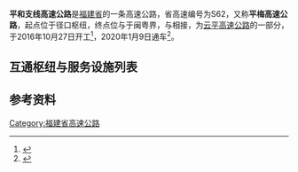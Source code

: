 {{Distinguish|梅平高速公路}}
{{中国高速公路信息框
|省名=Fujian
|编号=S62
|自定头部=[[File:Fujian_Expwy_S62_sign_no_name.svg|100px]]
|名称=平和支线高速公路
|路线简称=平和支线
|起点={{China Expwy Name|G1523}}径口枢纽
|终点=闽粤界（广东省梅州市大埔县）
|始建日期=2016年10月27日
|最近通车日期=2020年1月9日
}}
'''平和支线高速公路'''是[[福建省|福建省]]的一条高速公路，省高速编号为S62，又称'''平梅高速公路'''，起点位于{{China Expwy Name|G1523}}径口枢纽，终点位与于闽粤界，与{{China Expwy Name|S68|P=Guangdong}}相接，为[[云平高速公路|云平高速公路]]的一部分，于2016年10月27日开工<ref>{{Cite web|title=“云平高速”开工建设 将拉近闽南与粤东距离-《平和网》|url=https://www.fjph.com.cn/ShowInfo.aspx?id=150547|accessdate=2020-11-28|work=www.fjph.com.cn|archive-date=2020-12-08|archive-url=https://web.archive.org/web/20201208105823/https://www.fjph.com.cn/ShowInfo.aspx?id=150547|dead-url=no}}</ref>，2020年1月9日通车<ref>{{Cite web|title=云平高速正式通车 厦漳泉通往粤东的最佳捷径|url=http://fj.sina.com.cn/news/m/2020-01-10/detail-iihnzahk3145733.shtml|accessdate=2020-11-28|work=fj.sina.com.cn|archive-date=2020-09-26|archive-url=https://web.archive.org/web/20200926154300/http://fj.sina.com.cn/news/m/2020-01-10/detail-iihnzahk3145733.shtml|dead-url=no}}</ref>。

==互通枢纽与服务设施列表==
{{Start expwy exit box|place=1}}
{{Expwy exit item|type=H|name=径口|place=[[漳州市|漳州市]]<br/>[[平和县|平和县]]|place rows=7|highway connection={{China Expwy Name|G1523}}}}
{{Expwy exit item|type=E|name=平和坂仔}}
{{Expwy exit item|type=S|name=坂仔语堂}}
{{Expwy exit item|type=E|name=平和霞寨|road connection={{中国国道名|357}}}}
{{Expwy exit item|type=E|name=平和九峰|road connection={{中国国道名|355}}}}
{{Expwy exit item|type=S|name=黄田}}
{{Expwy exit item|type=E|name=平和长乐|road connection=秀秀线|comment=限G1523方向入，省界方向出}}
{{Expwy exit item|type=B|name=闽粤界|place=闽粤界|place rows=1|highway connection={{China Expwy Name|S68|P=Guangdong}}}}
{{End expwy exit box|place=1}}

==参考资料==
{{Reflist}}
{{福建省高速公路}}
{{福建小作品}}

[[Category:福建省高速公路|Category:福建省高速公路]]